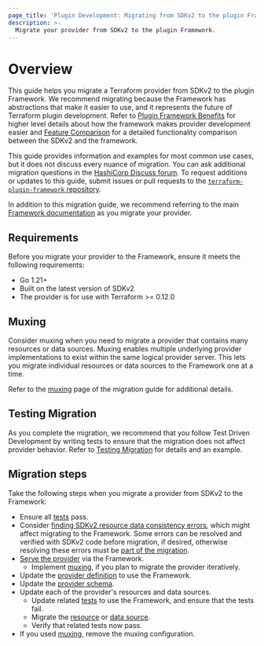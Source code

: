 ```yaml
---
page_title: 'Plugin Development: Migrating from SDKv2 to the plugin Framework'
description: >-
  Migrate your provider from SDKv2 to the plugin Framework.
---
```


# Overview

This guide helps you migrate a Terraform provider from SDKv2 to the plugin Framework. We recommend migrating because the Framework has abstractions that make it easier to use, and it represents the future of Terraform plugin development. Refer to [Plugin Framework Benefits](/terraform/plugin/framework-benefits) for higher level details about how the framework makes provider development easier and [Feature Comparison](/terraform/plugin/framework/migrating/benefits) for a detailed functionality comparison between the SDKv2 and the framework.

This guide provides information and examples for most common use cases, but it does not discuss every nuance of migration. You can ask additional migration questions in the [HashiCorp Discuss forum](https://discuss.hashicorp.com/c/terraform-providers/tf-plugin-sdk/43). To request additions or updates to this guide, submit issues or pull requests to the [`terraform-plugin-framework` repository](https://github.com/hashicorp/terraform-plugin-framework).

In addition to this migration guide, we recommend referring to the main [Framework documentation](/terraform/plugin/framework) as you migrate your provider.

## Requirements

Before you migrate your provider to the Framework, ensure it meets the following requirements:

- Go 1.21+
- Built on the latest version of SDKv2
- The provider is for use with Terraform >= 0.12.0

## Muxing

Consider muxing when you need to migrate a provider that contains many resources or data sources. Muxing enables multiple underlying provider implementations to exist within the same logical provider server. This lets you migrate individual resources or data sources to the Framework one at a time.

Refer to the [muxing](/terraform/plugin/framework/migrating/mux) page of the migration guide for additional details.

## Testing Migration

As you complete the migration, we recommend that you follow Test Driven Development by writing tests to ensure that the migration does not affect provider behavior. Refer to [Testing Migration](/terraform/plugin/framework/migrating/testing#testing-migration) for details and an example.


## Migration steps

Take the following steps when you migrate a provider from SDKv2 to the Framework:

- Ensure all [tests](/terraform/plugin/framework/migrating/testing#testing-migration) pass.
- Consider [finding SDKv2 resource data consistency errors](/terraform/plugin/sdkv2/resources/data-consistency-errors), which might affect migrating to the Framework. Some errors can be resolved and verified with SDKv2 code before migration, if desired, otherwise resolving these errors must be [part of the migration](/terraform/plugin/framework/migrating/resources/crud#resolving-data-consistency-errors).
- [Serve the provider](/terraform/plugin/framework/migrating/providers#serving-the-provider) via the Framework.
  - Implement [muxing](/terraform/plugin/framework/migrating/mux), if you plan to migrate the provider iteratively.
- Update the [provider definition](/terraform/plugin/framework/migrating/providers#provider-definition) to use the Framework.
- Update the [provider schema](/terraform/plugin/framework/migrating/providers#provider-schema).
- Update each of the provider's resources and data sources.
  - Update related [tests](/terraform/plugin/framework/migrating/testing) to use the Framework, and ensure that the tests fail.
  - Migrate the [resource](/terraform/plugin/framework/migrating/resources) or [data source](/terraform/plugin/framework/migrating/data-sources).
  - Verify that related tests now pass.
- If you used [muxing](/terraform/plugin/framework/migrating/mux), remove the muxing configuration.
